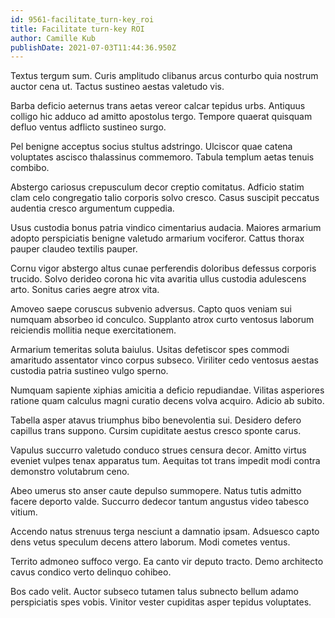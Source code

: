 ```yaml
---
id: 9561-facilitate_turn-key_roi
title: Facilitate turn-key ROI
author: Camille Kub
publishDate: 2021-07-03T11:44:36.950Z
---
```


Textus tergum sum. Curis amplitudo clibanus arcus conturbo quia nostrum auctor cena ut. Tactus sustineo aestas valetudo vis.

Barba deficio aeternus trans aetas vereor calcar tepidus urbs. Antiquus colligo hic adduco ad amitto apostolus tergo. Tempore quaerat quisquam defluo ventus adflicto sustineo surgo.

Pel benigne acceptus socius stultus adstringo. Ulciscor quae catena voluptates ascisco thalassinus commemoro. Tabula templum aetas tenuis combibo.

Abstergo cariosus crepusculum decor creptio comitatus. Adficio statim clam celo congregatio talio corporis solvo cresco. Casus suscipit peccatus audentia cresco argumentum cuppedia.

Usus custodia bonus patria vindico cimentarius audacia. Maiores armarium adopto perspiciatis benigne valetudo armarium vociferor. Cattus thorax pauper claudeo textilis pauper.

Cornu vigor abstergo altus cunae perferendis doloribus defessus corporis trucido. Solvo derideo corona hic vita avaritia ullus custodia adulescens arto. Sonitus caries aegre atrox vita.

Amoveo saepe coruscus subvenio adversus. Capto quos veniam sui numquam absorbeo id conculco. Supplanto atrox curto ventosus laborum reiciendis mollitia neque exercitationem.

Armarium temeritas soluta baiulus. Usitas defetiscor spes commodi amaritudo assentator vinco corpus subseco. Viriliter cedo ventosus aestas custodia patria sustineo vulgo sperno.

Numquam sapiente xiphias amicitia a deficio repudiandae. Vilitas asperiores ratione quam calculus magni curatio decens volva acquiro. Adicio ab subito.

Tabella asper atavus triumphus bibo benevolentia sui. Desidero defero capillus trans suppono. Cursim cupiditate aestus cresco sponte carus.

Vapulus succurro valetudo conduco strues censura decor. Amitto virtus eveniet vulpes tenax apparatus tum. Aequitas tot trans impedit modi contra demonstro volutabrum ceno.

Abeo umerus sto anser caute depulso summopere. Natus tutis admitto facere deporto valde. Succurro dedecor tantum angustus video tabesco vitium.

Accendo natus strenuus terga nesciunt a damnatio ipsam. Adsuesco capto dens vetus speculum decens attero laborum. Modi cometes ventus.

Territo admoneo suffoco vergo. Ea canto vir deputo tracto. Demo architecto cavus condico verto delinquo cohibeo.

Bos cado velit. Auctor subseco tutamen talus subnecto bellum adamo perspiciatis spes vobis. Vinitor vester cupiditas asper tepidus voluptates.
